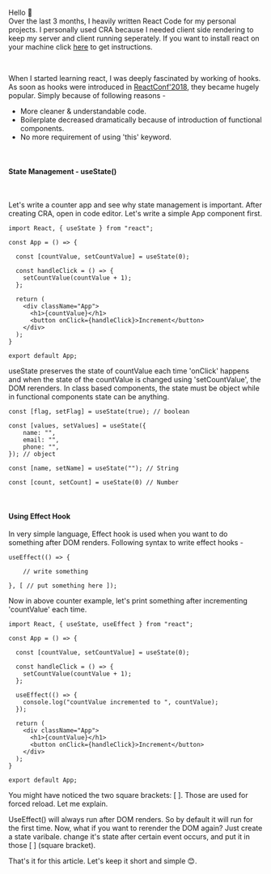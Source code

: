 Hello 👋 <br/>
Over the last 3 months, I heavily written React Code for my personal projects. I personally used CRA 
because I needed client side rendering to keep my server and client running seperately. If you want to install react
on your machine click [here](https://medium.com/@mayur_aitavadekar/installing-react-26aa5671371a) 
to get instructions.

<br/>

When I started learning react, I was deeply fascinated by working of hooks. As soon as hooks were introduced in 
[ReactConf'2018](https://reactjs.org/blog/2018/11/13/react-conf-recap.html), they became hugely popular.
Simply because of following reasons - 
- More cleaner & understandable code. 
- Boilerplate decreased dramatically because of introduction of functional components.
- No more requirement of using 'this' keyword.

<br />

#### State Management - useState() 
<br/>

Let's write a counter app and see why state management is important. After creating CRA,  open in
code editor. Let's write a simple App component first.


```
import React, { useState } from "react";

const App = () => {
  
  const [countValue, setCountValue] = useState(0);

  const handleClick = () => {
    setCountValue(countValue + 1);
  };

  return (
    <div className="App">
      <h1>{countValue}</h1>
      <button onClick={handleClick}>Increment</button>
    </div>
  );
}

export default App;

```
useState preserves the state of countValue each time 'onClick' happens and when the state of the 
countValue is changed using 'setCountValue', the DOM rerenders. In class based components, the state must
be object while in functional components state can be anything.

```
const [flag, setFlag] = useState(true); // boolean

const [values, setValues] = useState({
    name: "",
    email: "", 
    phone: "",
}); // object

const [name, setName] = useState(""); // String

const [count, setCount] = useState(0) // Number

```

<br/>

#### Using Effect Hook

In very simple language, Effect hook is used when you want to do something after DOM renders. 
Following syntax to write effect hooks -

```
useEffect(() => {
    
    // write something

}, [ // put something here ]);
```

Now in above counter example, let's print something after incrementing 'countValue' each time.

```
import React, { useState, useEffect } from "react";

const App = () => {
  
  const [countValue, setCountValue] = useState(0);

  const handleClick = () => {
    setCountValue(countValue + 1);
  };

  useEffect(() => {
    console.log("countValue incremented to ", countValue);
  });

  return (
    <div className="App">
      <h1>{countValue}</h1>
      <button onClick={handleClick}>Increment</button>
    </div>
  );
}

export default App;
```
You might have noticed the two square brackets: [ ]. Those are used for forced reload. 
Let me explain. 

UseEffect() will always run after DOM renders. So by default it will run for the first
time. Now, what if you want to rerender the DOM again? Just create a state varibale. change it's state after certain event occurs, 
and put it in those [ ] (square bracket).

That's it for this article. Let's keep it short and simple 😊.